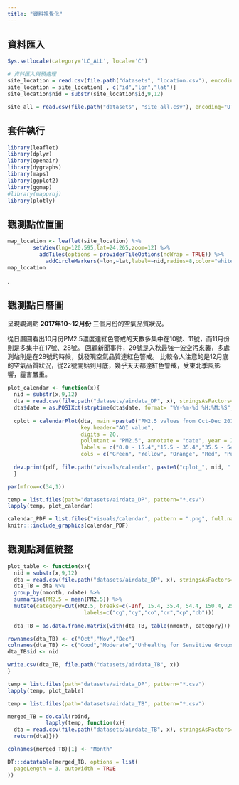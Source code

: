 ```yaml
---
title: "資料視覺化"
---
```


## 資料匯入

```r
Sys.setlocale(category='LC_ALL', locale='C')

# 資料匯入與預處理
site_location = read.csv(file.path("datasets", "location.csv"), encoding="UTF-8", stringsAsFactors=FALSE)
site_location = site_location[ , c("id","lon","lat")]
site_location$nid = substr(site_location$id,9,12)

site_all = read.csv(file.path("datasets", "site_all.csv"), encoding="UTF-8", stringsAsFactors=FALSE)
```

## 套件執行

```r
library(leaflet)
library(dplyr)
library(openair)
library(dygraphs)
library(maps)
library(ggplot2)
library(ggmap)
#library(mapproj)
library(plotly)
```

## 觀測點位置圖

```r
map_location <- leaflet(site_location) %>% 
        setView(lng=120.595,lat=24.265,zoom=12) %>%
          addTiles(options = providerTileOptions(noWrap = TRUE)) %>%
            addCircleMarkers(~lon,~lat,label=~nid,radius=8,color="white",fillColor="red",stroke=TRUE,fillOpacity=0.8)
map_location
```

.

## 觀測點日曆圖

呈現觀測點 **2017年10~12月份** 三個月份的空氣品質狀況。

從日曆圖看出10月份PM2.5濃度達紅色警戒的天數多集中在10號、11號，而11月份則是多集中在17號、28號。
回顧新聞事件，29號是入秋最強一波空污來襲，多處測站則是在28號的時候，就發現空氣品質達紅色警戒。
比較令人注意的是12月底的空氣品質狀況，從22號開始到月底，幾乎天天都達紅色警戒，受東北季風影響，霾害嚴重。

```r
plot_calendar <- function(x){
  nid = substr(x,9,12)
  dta = read.csv(file.path("datasets/airdata_DP", x), stringsAsFactors=FALSE)
  dta$date = as.POSIXct(strptime(dta$date, format= "%Y-%m-%d %H:%M:%S", "GMT"))
  
  cplot = calendarPlot(dta, main =paste0("PM2.5 values from Oct-Dec 2017 at Site ", nid),
                       key.header="AQI value", 
                       digits = 20,
                       pollutant = "PM2.5", annotate = "date", year = 2017, breaks = c(0,15.4,35.4,54.4,150.4,250.4,350.4),
                       labels = c("0.0 - 15.4","15.5 - 35.4","35.5 - 54.4","54.5 - 150.4","150.5 - 250.4",">=250.5"),
                       cols = c("Green", "Yellow", "Orange", "Red", "Purple","darkmagenta"))
  
  dev.print(pdf, file.path("visuals/calendar", paste0("cplot_", nid, ".pdf")))
  }
```

```r
par(mfrow=c(34,1))

temp = list.files(path="datasets/airdata_DP", pattern="*.csv")
lapply(temp, plot_calendar)
```

```r
calendar_PDF = list.files("visuals/calendar", pattern = ".png", full.names = TRUE)
knitr:::include_graphics(calendar_PDF)
```

## 觀測點測值統整

```r
plot_table <- function(x){
  nid = substr(x,9,12)
  dta = read.csv(file.path("datasets/airdata_DP", x), stringsAsFactors=FALSE)
  dta_TB = dta %>%
  group_by(nmonth, ndate) %>%
  summarise(PM2.5 = mean(PM2.5)) %>%
  mutate(category=cut(PM2.5, breaks=c(-Inf, 15.4, 35.4, 54.4, 150.4, 250.4, Inf), 
                        labels=c("cg","cy","co","cr","cp","cb")))
  
  dta_TB = as.data.frame.matrix(with(dta_TB, table(nmonth, category)))

rownames(dta_TB) <- c("Oct","Nov","Dec")
colnames(dta_TB) <- c("Good","Moderate","Unhealthy for Sensitive Groups","Unhealthy","Very Unhealthy","Hazardous")
dta_TB$id <- nid

write.csv(dta_TB, file.path("datasets/airdata_TB", x))
}
```

```r
temp = list.files(path="datasets/airdata_DP", pattern="*.csv")
lapply(temp, plot_table)
```

```r
temp = list.files(path="datasets/airdata_TB", pattern="*.csv")

merged_TB = do.call(rbind, 
            lapply(temp, function(x){
  dta = read.csv(file.path("datasets/airdata_TB", x), stringsAsFactors=FALSE)
  return(dta)}))

colnames(merged_TB)[1] <- "Month"

DT:::datatable(merged_TB, options = list(
  pageLength = 3, autoWidth = TRUE
))
```
